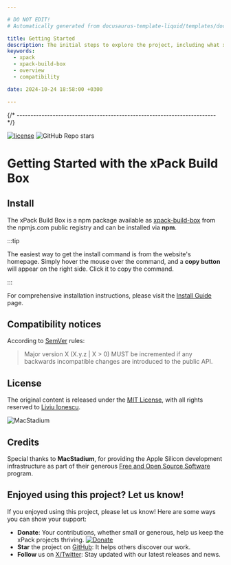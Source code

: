 ```yaml
---

# DO NOT EDIT!
# Automatically generated from docusaurus-template-liquid/templates/docusaurus.

title: Getting Started
description: The initial steps to explore the project, including what xpacks are, the project's features, benefits, compatibility, and available documentation.
keywords:
  - xpack
  - xpack-build-box
  - overview
  - compatibility

date: 2024-10-24 18:58:00 +0300

---
```







{/* ------------------------------------------------------------------------ */}

[![license](https://img.shields.io/github/license/xpack-dev-tools/xpack-build-box.svg)](https://github.com/xpack-dev-tools/xpack-build-box/blob/xpack/LICENSE)
![GitHub Repo stars](https://img.shields.io/github/stars/xpack-dev-tools/xpack-build-box)

# Getting Started with the xPack Build Box

<UserDeveloperMaintainer />

<Overview />

## Install

The xPack Build Box is a npm package available as [xpack-build-box](https://www.npmjs.com/package/xpack-build-box)
from the npmjs.com public registry and can be installed via **npm**.

:::tip

The easiest way to get the install command is from the website's homepage.
Simply hover the mouse over the command, and a **copy button** will appear on
the right side. Click it to copy the command.

:::

For comprehensive installation instructions, please visit the
[Install Guide](/docs/install/) page.

<Status />

## Compatibility notices

According to [SemVer](https://semver.org) rules:

> Major version X (X.y.z | X > 0) MUST be incremented if any
backwards incompatible changes are introduced to the public API.

<Compatibility />



## License

The original content is released under the
[MIT License](https://opensource.org/license/mit/),
with all rights reserved to
[Liviu Ionescu](https://github.com/ilg-ul).

<Link to="https://www.macstadium.com/"><img className="mac-stadium-img" alt="MacStadium" src="https://uploads-ssl.webflow.com/5ac3c046c82724970fc60918/5c019d917bba312af7553b49_MacStadium-developerlogo.png"></img></Link>

## Credits

Special thanks to **MacStadium**, for providing the Apple Silicon
development infrastructure as part of their generous
[Free and Open Source Software](https://www.macstadium.com/company/opensource)
program.

## Enjoyed using this project? Let us know!

If you enjoyed using this project, please let us know! Here are some ways you can show your support:

- **Donate**: Your contributions, whether small or generous, help us keep the xPack projects thriving. [![Donate](https://www.paypalobjects.com/en_US/i/btn/btn_donate_SM.gif)](https://www.paypal.com/donate/?hosted_button_id=5MFRG9ZRBETQ8)
- **Star** the project on [GitHub](https://github.com/xpack-dev-tools//): It helps others discover our work.
- **Follow** us on [X/Twitter](https://twitter.com/xpack_project/): Stay updated with our latest releases and news.
